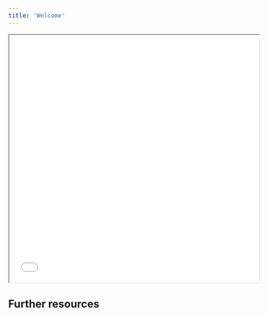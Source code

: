 ```yaml
---
title: 'Welcome'
---
```


<iframe width="100%" height="500" src="./slides/0-welcome/welcome.html" title="Design 101 slides"></iframe>

## Further resources